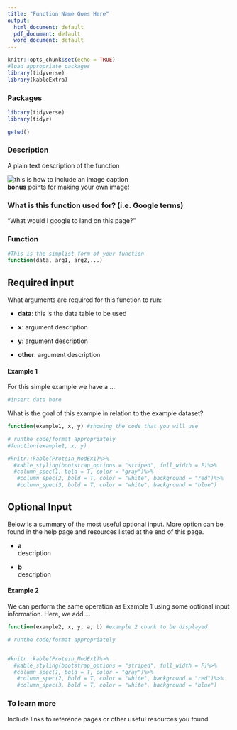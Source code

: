 ```yaml
---
title: "Function Name Goes Here"
output:
  html_document: default
  pdf_document: default
  word_document: default
---
```


```r
knitr::opts_chunk$set(echo = TRUE)
#load appropriate packages
library(tidyverse)
library(kableExtra)
```

### Packages
```r
library(tidyverse)
library(tidyr)
```

```r
getwd()
```

### Description
A plain text description of the function

![this is how to include an image caption](imagefilename.png)  
**bonus** points for making your own image!
  
### **What is this function used for? (i.e. Google terms)**
"What would I google to land on this page?"  

### Function
```r
#This is the simplist form of your function
function(data, arg1, arg2,...)
```

## **Required input**
What arguments are required for this function to run:  

* **data**: this is the data table to be used  

* **x**: argument description

* **y**: argument description

* **other**: argument description

#### Example 1
For this simple example we have a ...
```r
#insert data here


```


What is the goal of this example in relation to the example dataset?

```r
function(example1, x, y) #showing the code that you will use
```
```r
# runthe code/format appropriately
#function(example1, x, y)

#knitr::kable(Protein_ModEx1)%>%
  #kable_styling(bootstrap_options = "striped", full_width = F)%>%
  #column_spec(1, bold = T, color = "gray")%>%
   #column_spec(2, bold = T, color = "white", background = "red")%>%
   #column_spec(3, bold = T, color = "white", background = "blue")
```


## **Optional Input**
Below is a summary of the most useful optional input. More option can be found in the help page and resources listed at the end of this page.

* **a**  
    description
    
* **b**  
    description
    
#### Example 2
We can perform the same operation as Example 1 using some optional input information. Here, we add....

```r
function(example2, x, y, a, b) #example 2 chunk to be displayed
```
```r
# runthe code/format appropriately


#knitr::kable(Protein_ModEx1)%>%
  #kable_styling(bootstrap_options = "striped", full_width = F)%>%
  #column_spec(1, bold = T, color = "gray")%>%
   #column_spec(2, bold = T, color = "white", background = "red")%>%
   #column_spec(3, bold = T, color = "white", background = "blue")
```

### **To learn more**
Include links to reference pages or other useful resources you found 



